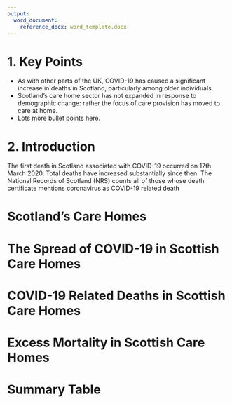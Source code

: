 ```yaml
---
output: 
  word_document:
    reference_docx: word_template.docx
---
```



# 1. Key Points

* As with other parts of the UK, COVID-19 has caused a significant increase in deaths in Scotland, particularly among older individuals. 
* Scotland's care home sector has not expanded in response to demographic change: rather the focus of care provision has moved to care at home.
* Lots more bullet points here.
 
# 2. Introduction
 
The first death in Scotland associated with COVID-19 occurred on 17th March 2020. Total deaths have increased substantially since then. The National Records of Scotland (NRS) counts all of those whose death certificate mentions coronavirus as COVID-19 related death

# Scotland's Care Homes

# The Spread of COVID-19 in Scottish Care Homes

# COVID-19 Related Deaths in Scottish Care Homes

# Excess Mortality in Scottish Care Homes

# Summary Table